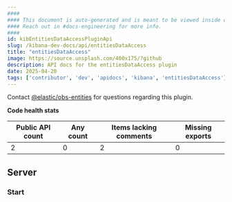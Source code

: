 ```yaml
---
####
#### This document is auto-generated and is meant to be viewed inside our experimental, new docs system.
#### Reach out in #docs-engineering for more info.
####
id: kibEntitiesDataAccessPluginApi
slug: /kibana-dev-docs/api/entitiesDataAccess
title: "entitiesDataAccess"
image: https://source.unsplash.com/400x175/?github
description: API docs for the entitiesDataAccess plugin
date: 2025-04-20
tags: ['contributor', 'dev', 'apidocs', 'kibana', 'entitiesDataAccess']
---
```




Contact [@elastic/obs-entities](https://github.com/orgs/elastic/teams/obs-entities) for questions regarding this plugin.

**Code health stats**

| Public API count  | Any count | Items lacking comments | Missing exports |
|-------------------|-----------|------------------------|-----------------|
| 2 | 0 | 2 | 0 |

## Server

### Start
<DocDefinitionList data={[entitiesDataAccessObj.server.start]}/>

